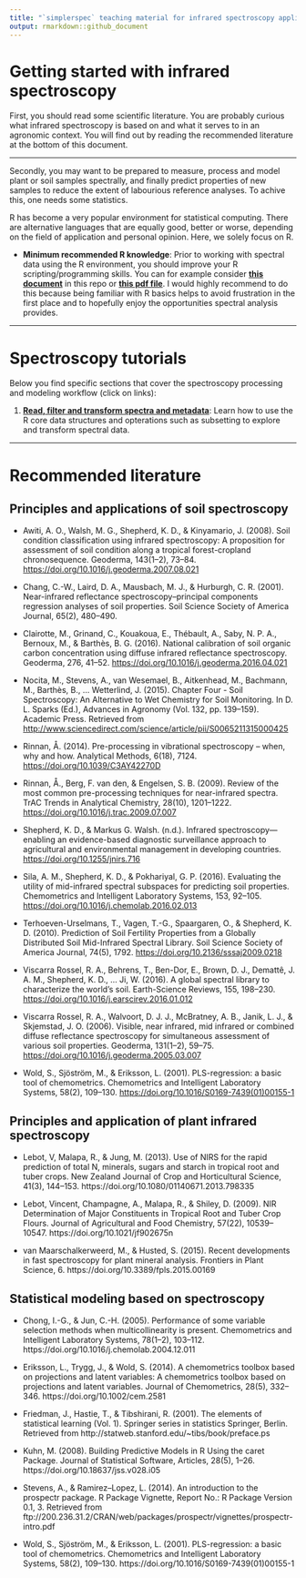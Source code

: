 ```yaml
---
title: "`simplerspec` teaching material for infrared spectroscopy applications"
output: rmarkdown::github_document
---
```


# Getting started with infrared spectroscopy

First, you should read some scientific literature. You are probably curious what
infrared spectroscopy is based on and what it serves to in an agronomic context.
You will find out by reading the recommended literature at the bottom of this
document.

---

Secondly, you may want to be prepared to measure, process and model plant or 
soil samples spectrally, and finally predict properties of new samples to reduce
the extent of labourious reference analyses. To achive this, one needs some
statistics.

R has become a very popular environment for statistical computing. 
There are alternative languages that are equally good, better or worse,
depending on the field of application and personal opinion. Here, we solely
focus on R.

* **Minimum recommended R knowledge**: Prior to working with spectral data
  using the R environment, you should improve your R scripting/programming
  skills. You can for example consider
  [**this document**](https://github.com/philipp-baumann/simplerspec-teaching/blob/master/00_R-basics-spectro.md) 
  in this repo or
  [**this pdf file**](https://github.com/philipp-baumann/simplerspec-teaching/blob/master/00_R-basics-spectro.pdf).
  I would highly recommend to do this because being familiar
  with R basics helps to avoid frustration in the first place and to hopefully
  enjoy the opportunities spectral analysis provides.

---

# Spectroscopy tutorials

Below you find specific sections that cover the spectroscopy processing and 
modeling workflow (click on links):

1. [**Read, filter and transform spectra and metadata**](https://github.com/philipp-baumann/simplerspec-read-filter-transform): 
Learn how to use the R core data structures and opterations such as subsetting
to explore and transform spectral data.


---

# Recommended literature

## Principles and applications of soil spectroscopy

* Awiti, A. O., Walsh, M. G., Shepherd, K. D., & Kinyamario, J.
    (2008). Soil condition classification using infrared spectroscopy: A
    proposition for assessment of soil condition along a tropical
    forest-cropland chronosequence. Geoderma, 143(1–2), 73–84.
    <https://doi.org/10.1016/j.geoderma.2007.08.021>

* Chang, C.-W., Laird, D. A., Mausbach, M. J., & Hurburgh, C. R.
  (2001). Near-infrared reflectance spectroscopy–principal components
  regression analyses of soil properties. Soil Science Society of
  America Journal, 65(2), 480–490.

* Clairotte, M., Grinand, C., Kouakoua, E., Thébault, A., Saby, N. P.
  A., Bernoux, M., & Barthès, B. G. (2016). National calibration of
  soil organic carbon concentration using diffuse infrared reflectance
  spectroscopy. Geoderma, 276, 41–52.
  <https://doi.org/10.1016/j.geoderma.2016.04.021>

* Nocita, M., Stevens, A., van Wesemael, B., Aitkenhead, M., Bachmann,
  M., Barthès, B., … Wetterlind, J. (2015). Chapter Four - Soil
  Spectroscopy: An Alternative to Wet Chemistry for Soil Monitoring.
  In D. L. Sparks (Ed.), Advances in Agronomy (Vol. 132, pp. 139–159).
  Academic Press. Retrieved from
  <http://www.sciencedirect.com/science/article/pii/S0065211315000425>

* Rinnan, Å. (2014). Pre-processing in vibrational spectroscopy –
  when, why and how. Analytical Methods, 6(18), 7124.
  <https://doi.org/10.1039/C3AY42270D>

* Rinnan, Å., Berg, F. van den, & Engelsen, S. B. (2009). Review of
  the most common pre-processing techniques for near-infrared spectra.
  TrAC Trends in Analytical Chemistry, 28(10), 1201–1222.
  <https://doi.org/10.1016/j.trac.2009.07.007>

* Shepherd, K. D., & Markus G. Walsh. (n.d.). Infrared
  spectroscopy—enabling an evidence-based diagnostic surveillance
  approach to agricultural and environmental management in developing
  countries. <https://doi.org/10.1255/jnirs.716>

* Sila, A. M., Shepherd, K. D., & Pokhariyal, G. P. (2016). Evaluating
  the utility of mid-infrared spectral subspaces for predicting soil
  properties. Chemometrics and Intelligent Laboratory Systems, 153,
  92–105. <https://doi.org/10.1016/j.chemolab.2016.02.013>

* Terhoeven-Urselmans, T., Vagen, T.-G., Spaargaren, O., & Shepherd,
  K. D. (2010). Prediction of Soil Fertility Properties from a
  Globally Distributed Soil Mid-Infrared Spectral Library. Soil
  Science Society of America Journal, 74(5), 1792.
  <https://doi.org/10.2136/sssaj2009.0218>

* Viscarra Rossel, R. A., Behrens, T., Ben-Dor, E., Brown, D. J.,
  Demattê, J. A. M., Shepherd, K. D., … Ji, W. (2016). A global
  spectral library to characterize the world’s soil. Earth-Science
  Reviews, 155, 198–230.
  <https://doi.org/10.1016/j.earscirev.2016.01.012>

* Viscarra Rossel, R. A., Walvoort, D. J. J., McBratney, A. B., Janik,
  L. J., & Skjemstad, J. O. (2006). Visible, near infrared, mid
  infrared or combined diffuse reflectance spectroscopy for
  simultaneous assessment of various soil properties. Geoderma,
  131(1–2), 59–75. <https://doi.org/10.1016/j.geoderma.2005.03.007>

* Wold, S., Sjöström, M., & Eriksson, L. (2001). PLS-regression: a
  basic tool of chemometrics. Chemometrics and Intelligent Laboratory
  Systems, 58(2), 109–130.
  <https://doi.org/10.1016/S0169-7439(01)00155-1>

## Principles and application of plant infrared spectroscopy

* Lebot, V, Malapa, R., & Jung, M. (2013). Use of NIRS for the rapid prediction of total N, minerals, sugars and starch in tropical root and tuber crops. New Zealand Journal of Crop and Horticultural Science, 41(3), 144–153. https://doi.org/10.1080/01140671.2013.798335

* Lebot, Vincent, Champagne, A., Malapa, R., & Shiley, D. (2009). NIR Determination of Major Constituents in Tropical Root and Tuber Crop Flours. Journal of Agricultural and Food Chemistry, 57(22), 10539–10547. https://doi.org/10.1021/jf902675n

* van Maarschalkerweerd, M., & Husted, S. (2015). Recent developments in fast spectroscopy for plant mineral analysis. Frontiers in Plant Science, 6. https://doi.org/10.3389/fpls.2015.00169


## Statistical modeling based on spectroscopy

* Chong, I.-G., & Jun, C.-H. (2005). Performance of some variable selection methods when multicollinearity is present. Chemometrics and Intelligent Laboratory Systems, 78(1–2), 103–112. https://doi.org/10.1016/j.chemolab.2004.12.011

* Eriksson, L., Trygg, J., & Wold, S. (2014). A chemometrics toolbox based on projections and latent variables: A chemometrics toolbox based on projections and latent variables. Journal of Chemometrics, 28(5), 332–346. https://doi.org/10.1002/cem.2581

* Friedman, J., Hastie, T., & Tibshirani, R. (2001). The elements of statistical learning (Vol. 1). Springer series in statistics Springer, Berlin. Retrieved from http://statweb.stanford.edu/~tibs/book/preface.ps

* Kuhn, M. (2008). Building Predictive Models in R Using the caret Package. Journal of Statistical Software, Articles, 28(5), 1–26. https://doi.org/10.18637/jss.v028.i05

* Stevens, A., & Ramirez–Lopez, L. (2014). An introduction to the prospectr package. R Package Vignette, Report No.: R Package Version 0.1, 3. Retrieved from ftp://200.236.31.2/CRAN/web/packages/prospectr/vignettes/prospectr-intro.pdf

* Wold, S., Sjöström, M., & Eriksson, L. (2001). PLS-regression: a basic tool of chemometrics. Chemometrics and Intelligent Laboratory Systems, 58(2), 109–130. https://doi.org/10.1016/S0169-7439(01)00155-1

         